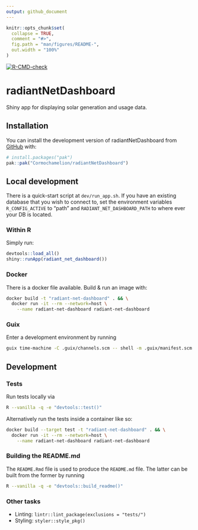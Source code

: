 ```yaml
---
output: github_document
---
```


<!-- README.md is generated from README.Rmd. Please edit that file -->

```r
knitr::opts_chunk$set(
  collapse = TRUE,
  comment = "#>",
  fig.path = "man/figures/README-",
  out.width = "100%"
)
```

<!-- badges: start -->
[![R-CMD-check](https://github.com/Cormochamelion/radiantNetDashboard/actions/workflows/R-CMD-check.yaml/badge.svg)](https://github.com/Cormochamelion/radiantNetDashboard/actions/workflows/R-CMD-check.yaml)
<!-- badges: end -->

# radiantNetDashboard

Shiny app for displaying solar generation and usage data.

## Installation

You can install the development version of radiantNetDashboard from
[GitHub](https://github.com/) with:

``` r
# install.packages("pak")
pak::pak("Cormochamelion/radiantNetDashboard")
```

## Local development

There is a quick-start script at `dev/run_app.sh`. If you have an existing
database that you wish to connect to, set the environment variables
`R_CONFIG_ACTIVE` to "path" and `RADIANT_NET_DASHBOARD_PATH` to where ever
your DB is located.

### Within R

Simply run:

```r
devtools::load_all()
shiny::runApp(radiant_net_dashboard())
```

### Docker

There is a docker file available. Build & run an image with:

```sh
docker build -t "radiant-net-dashboard" . && \
  docker run -it --rm --network=host \
    --name radiant-net-dashboard radiant-net-dashboard
```

### Guix

Enter a development environment by running

```sh
guix time-machine -C .guix/channels.scm -- shell -m .guix/manifest.scm
```

## Development

### Tests

Run tests locally via

```sh
R --vanilla -q -e "devtools::test()"
```

Alternatively run the tests inside a container like so:

```sh
docker build --target test -t "radiant-net-dashboard" . && \
  docker run -it --rm --network=host \
    --name radiant-net-dashboard radiant-net-dashboard
```

### Building the README.md

The `README.Rmd` file is used to produce the `README.md` file. The latter can
be built from the former by running

```sh
R --vanilla -q -e "devtools::build_readme()"
```

### Other tasks

* Linting: `lintr::lint_package(exclusions = "tests/")`
* Styling: `styler::style_pkg()`
